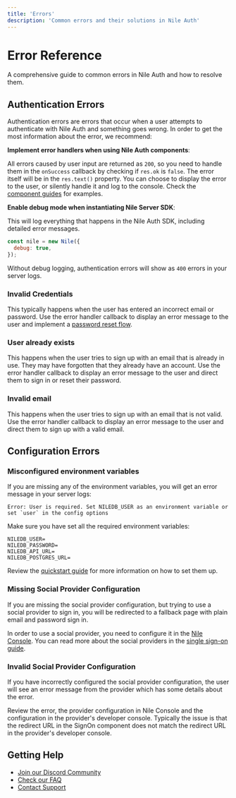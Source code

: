 ```yaml
---
title: 'Errors'
description: 'Common errors and their solutions in Nile Auth'
---
```


# Error Reference

A comprehensive guide to common errors in Nile Auth and how to resolve them.

## Authentication Errors

Authentication errors are errors that occur when a user attempts to authenticate with Nile Auth and something goes wrong.
In order to get the most information about the error, we recommend:

**Implement error handlers when using Nile Auth components**:

All errors caused by user input are returned as `200`, so you need to handle them in the `onSuccess` callback by checking if `res.ok` is `false`.
The error itself will be in the `res.text()` property. You can choose to display the error to the user, or silently handle it and log to the console. 
Check the [component guides](/auth/components/) for examples.

**Enable debug mode when instantiating Nile Server SDK**:

This will log everything that happens in the Nile Auth SDK, including detailed error messages.

```js
const nile = new Nile({
  debug: true,
});
```

Without debug logging, authentication errors will show as `400` errors in your server logs.

### Invalid Credentials

This typically happens when the user has entered an incorrect email or password. 
Use the error handler callback to display an error message to the user and implement a [password reset flow](/auth/email/password).

### User already exists

This happens when the user tries to sign up with an email that is already in use. They may have forgotten that they already have an account.
Use the error handler callback to display an error message to the user and direct them to sign in or reset their password.

### Invalid email

This happens when the user tries to sign up with an email that is not valid.
Use the error handler callback to display an error message to the user and direct them to sign up with a valid email.

## Configuration Errors

### Misconfigured environment variables

If you are missing any of the environment variables, you will get an error message in your server logs:
```
Error: User is required. Set NILEDB_USER as an environment variable or set `user` in the config options
```

Make sure you have set all the required environment variables:

```
NILEDB_USER=
NILEDB_PASSWORD=
NILEDB_API_URL=
NILEDB_POSTGRES_URL=
```
Review the [quickstart guide](/auth/quickstarts) for more information on how to set them up.

### Missing Social Provider Configuration

If you are missing the social provider configuration, but trying to use a social provider to sign in, 
you will be redirected to a fallback page with plain email and password sign in.

In order to use a social provider, you need to configure it in the [Nile Console](https://console.thenile.dev).
You can read more about the social providers in the [single sign-on guide](/auth/singlesignon/google).

### Invalid Social Provider Configuration

If you have incorrectly configured the social provider configuration, the user will see an error message from the provider 
which has some details about the error.

Review the error, the provider configuration in Nile Console and the configuration in the provider's developer console. 
Typically the issue is that the redirect URL in the SignOn component does not match the redirect URL in the provider's developer console.

## Getting Help

- [Join our Discord Community](/auth/help/community)
- [Check our FAQ](/auth/help/faq)
- [Contact Support](https://www.thenile.dev/contact-us) 